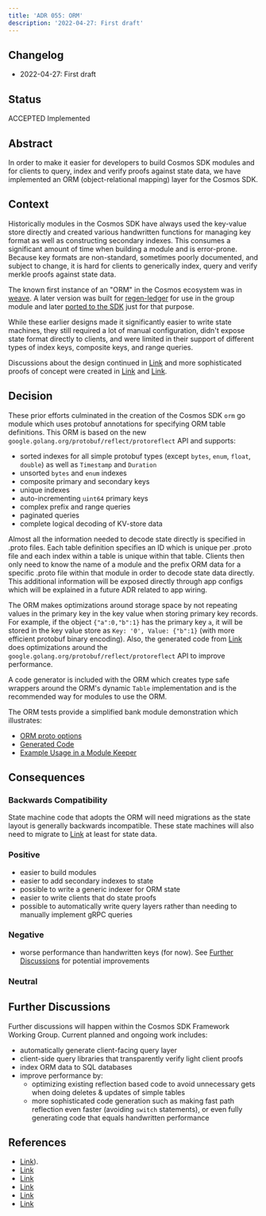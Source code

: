 ```yaml
---
title: 'ADR 055: ORM'
description: '2022-04-27: First draft'
---
```


## Changelog

* 2022-04-27: First draft

## Status

ACCEPTED Implemented

## Abstract

In order to make it easier for developers to build Cosmos SDK modules and for clients to query, index and verify proofs
against state data, we have implemented an ORM (object-relational mapping) layer for the Cosmos SDK.

## Context

Historically modules in the Cosmos SDK have always used the key-value store directly and created various handwritten
functions for managing key format as well as constructing secondary indexes. This consumes a significant amount of
time when building a module and is error-prone. Because key formats are non-standard, sometimes poorly documented,
and subject to change, it is hard for clients to generically index, query and verify merkle proofs against state data.

The known first instance of an "ORM" in the Cosmos ecosystem was in [weave](https://github.com/iov-one/weave/tree/master/orm).
A later version was built for [regen-ledger](https://github.com/regen-network/regen-ledger/tree/157181f955823149e1825263a317ad8e16096da4/orm) for
use in the group module and later [ported to the SDK](https://github.com/cosmos/cosmos-sdk/tree/35d3312c3be306591fcba39892223f1244c8d108/x/group/internal/orm)
just for that purpose.

While these earlier designs made it significantly easier to write state machines, they still required a lot of manual
configuration, didn't expose state format directly to clients, and were limited in their support of different types
of index keys, composite keys, and range queries.

Discussions about the design continued in [Link](https://github.com/cosmos/cosmos-sdk/discussions/9156) and more
sophisticated proofs of concept were created in [Link](https://github.com/allinbits/cosmos-sdk-poc/tree/master/runtime/orm)
and [Link](https://github.com/cosmos/cosmos-sdk/pull/10454).

## Decision

These prior efforts culminated in the creation of the Cosmos SDK `orm` go module which uses protobuf annotations
for specifying ORM table definitions. This ORM is based on the new `google.golang.org/protobuf/reflect/protoreflect`
API and supports:

* sorted indexes for all simple protobuf types (except `bytes`, `enum`, `float`, `double`) as well as `Timestamp` and `Duration`
* unsorted `bytes` and `enum` indexes
* composite primary and secondary keys
* unique indexes
* auto-incrementing `uint64` primary keys
* complex prefix and range queries
* paginated queries
* complete logical decoding of KV-store data

Almost all the information needed to decode state directly is specified in .proto files. Each table definition specifies
an ID which is unique per .proto file and each index within a table is unique within that table. Clients then only need
to know the name of a module and the prefix ORM data for a specific .proto file within that module in order to decode
state data directly. This additional information will be exposed directly through app configs which will be explained
in a future ADR related to app wiring.

The ORM makes optimizations around storage space by not repeating values in the primary key in the key value
when storing primary key records. For example, if the object `{"a":0,"b":1}` has the primary key `a`, it will
be stored in the key value store as `Key: '0', Value: {"b":1}` (with more efficient protobuf binary encoding).
Also, the generated code from [Link](https://github.com/cosmos/cosmos-proto) does optimizations around the
`google.golang.org/protobuf/reflect/protoreflect` API to improve performance.

A code generator is included with the ORM which creates type safe wrappers around the ORM's dynamic `Table`
implementation and is the recommended way for modules to use the ORM.

The ORM tests provide a simplified bank module demonstration which illustrates:

* [ORM proto options](https://github.com/cosmos/cosmos-sdk/blob/0d846ae2f0424b2eb640f6679a703b52d407813d/orm/internal/testpb/bank.proto)
* [Generated Code](https://github.com/cosmos/cosmos-sdk/blob/0d846ae2f0424b2eb640f6679a703b52d407813d/orm/internal/testpb/bank.cosmos_orm.go)
* [Example Usage in a Module Keeper](https://github.com/cosmos/cosmos-sdk/blob/0d846ae2f0424b2eb640f6679a703b52d407813d/orm/model/ormdb/module_test.go)

## Consequences

### Backwards Compatibility

State machine code that adopts the ORM will need migrations as the state layout is generally backwards incompatible.
These state machines will also need to migrate to [Link](https://github.com/cosmos/cosmos-proto) at least for state data.

### Positive

* easier to build modules
* easier to add secondary indexes to state
* possible to write a generic indexer for ORM state
* easier to write clients that do state proofs
* possible to automatically write query layers rather than needing to manually implement gRPC queries

### Negative

* worse performance than handwritten keys (for now). See [Further Discussions](#further-discussions)
  for potential improvements

### Neutral

## Further Discussions

Further discussions will happen within the Cosmos SDK Framework Working Group. Current planned and ongoing work includes:

* automatically generate client-facing query layer
* client-side query libraries that transparently verify light client proofs
* index ORM data to SQL databases
* improve performance by:
  * optimizing existing reflection based code to avoid unnecessary gets when doing deletes & updates of simple tables
  * more sophisticated code generation such as making fast path reflection even faster (avoiding `switch` statements),
    or even fully generating code that equals handwritten performance

## References

* [Link](https://github.com/iov-one/weave/tree/master/orm)).
* [Link](https://github.com/regen-network/regen-ledger/tree/157181f955823149e1825263a317ad8e16096da4/orm)
* [Link](https://github.com/cosmos/cosmos-sdk/tree/35d3312c3be306591fcba39892223f1244c8d108/x/group/internal/orm)
* [Link](https://github.com/cosmos/cosmos-sdk/discussions/9156)
* [Link](https://github.com/allinbits/cosmos-sdk-poc/tree/master/runtime/orm)
* [Link](https://github.com/cosmos/cosmos-sdk/pull/10454)
